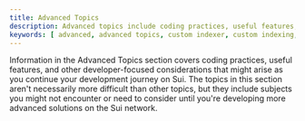 ```yaml
---
title: Advanced Topics
description: Advanced topics include coding practices, useful features, and other developer-focused considerations that might arise as you continue your development journey on Sui.
keywords: [ advanced, advanced topics, custom indexer, custom indexing, graphql, using graphql, migrating to graphql ]
---
```


Information in the Advanced Topics section covers coding practices, useful features, and other developer-focused considerations that might arise as you continue your development journey on Sui. The topics in this section aren't necessarily more difficult than other topics, but they include subjects you might not encounter or need to consider until you're developing more advanced solutions on the Sui network.

<Cards>
<Card title="Custom Indexer" href="/guides/developer/advanced/custom-indexer">
</Card>
<Card title="Migrating to GraphQL " href="/guides/developer/advanced/graphql-migration">
</Card>
</Cards>
